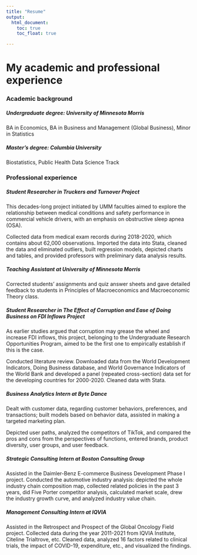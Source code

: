 ```yaml
---
title: "Resume"
output: 
  html_document:
    toc: true
    toc_float: true

---
```


# My academic and professional experience

### Academic background

##### Undergraduate degree: University of Minnesota Morris
BA in Economics, BA in Business and Management (Global Business), Minor in Statistics

##### Master's degree: Columbia University 
Biostatistics, Public Health Data Science Track

### Professional experience

##### Student Researcher in Truckers and Turnover Project
This decades-long project initiated by UMM faculties aimed to explore the relationship between medical conditions and safety performance in commercial vehicle drivers, with an emphasis on obstructive sleep apnea (OSA).

Collected data from medical exam records during 2018-2020, which contains about 62,000 observations. Imported the data into Stata, cleaned the data and eliminated outliers, built regression models, depicted charts and tables, and provided professors with preliminary data analysis results.

##### Teaching Assistant at University of Minnesota Morris
Corrected students’ assignments and quiz answer sheets and gave detailed feedback to students in Principles of Macroeconomics and Macroeconomic Theory class.

##### Student Researcher in The Effect of Corruption and Ease of Doing Business on FDI Inflows Project
As earlier studies argued that corruption may grease the wheel and increase FDI inflows, this project, belonging to the Undergraduate Research Opportunities Program, aimed to be the first one to empirically establish if this is the case.

Conducted literature review. Downloaded data from the World Development Indicators, Doing Business database, and World Governance Indicators of the World Bank and developed a panel (repeated cross-section) data set for the developing countries for 2000-2020. Cleaned data with Stata.

##### Business Analytics Intern at Byte Dance
Dealt with customer data, regarding customer behaviors, preferences, and transactions; built models based on behavior data, assisted in making a targeted marketing plan.

Depicted user paths, analyzed the competitors of TikTok, and compared the pros and cons from the perspectives of functions, entered brands, product diversity, user groups, and user feedback.

##### Strategic Consulting Intern at Boston Consulting Group
Assisted in the Daimler-Benz E-commerce Business Development Phase I project. Conducted the automotive industry analysis: depicted the whole industry chain composition map, collected related policies in the past 3 years, did Five Porter competitor analysis, calculated market scale, drew the industry growth curve, and analyzed industry value chain.

##### Management Consulting Intern at IQVIA
Assisted in the Retrospect and Prospect of the Global Oncology Field project. Collected data during the year 2011-2021 from IQVIA Institute, Citeline Trialtrove, etc. Cleaned data, analyzed 16 factors related to clinical trials, the impact of COVID-19, expenditure, etc., and visualized the findings. 